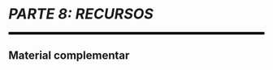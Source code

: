 
```{=latex}
\cftaddtitleline{toc}{chapter}{\rule{\textwidth}{0.4pt}}{}
```

# *PARTE 8: RECURSOS* {#parte-8 .unnumbered}

<!--script for generating HORIZONTAL LINE-->
<hr style="height:5px;border-width:0;color:black;background-color:black">

## Material complementar {.unnumbered}

```{=latex}
\markboth{}{}
\par\noindent\rule{\textwidth}{0.05in}
```
